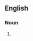 ==English==

===Noun===
{{head|en|noun form|head=[[primary]] [[color]]s}}

# {{plural of|en|primary color}}